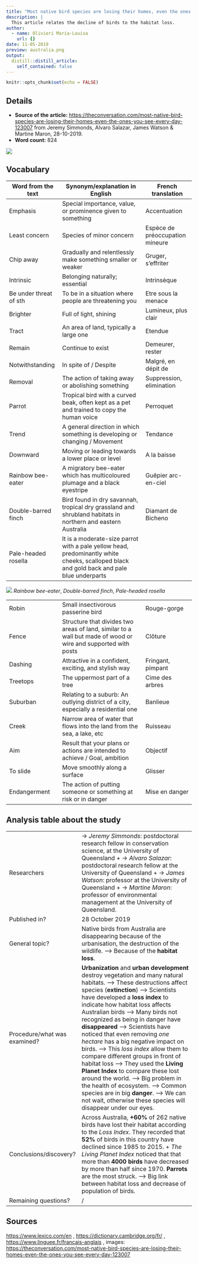 ```yaml
---
title: "Most native bird species are losing their homes, even the ones you see every day"
description: |
  This article relates the decline of birds to the habitat loss.
author:
  - name: Olivieri Maria-Louisa
    url: {}
date: 11-05-2019
preview: australia.png
output:
  distill::distill_article:
    self_contained: false
---
```


```r
knitr::opts_chunk$set(echo = FALSE)
```

## Details

* **Source of the article:** 
<https://theconversation.com/most-native-bird-species-are-losing-their-homes-even-the-ones-you-see-every-day-123007> from Jeremy Simmonds, Alvaro Salazar, James Watson & Martine Maron, 28-10-2019.
* **Word count:** 824

![](native bird.jpg.jpg)

## Vocabulary

| Word from the text  | Synonym/explanation in English | French translation |
| ------------------- | ------------------------------ | ------------------ |
| Emphasis | Special importance, value, or prominence given to something | Accentuation |
| Least concern | Species of minor concern | Espèce de préoccupation mineure |
| Chip away | Gradually and relentlessly make something smaller or weaker | Gruger, s'effriter |
| Intrinsic | Belonging naturally; essential | Intrinsèque |
| Be under threat of sth | To be in a situation where people are threatening you| Etre sous la menace | 
| Brighter | Full of light, shining | Lumineux, plus clair |
| Tract | An area of land, typically a large one | Etendue |
| Remain | Continue to exist | Demeurer, rester |
| Notwithstanding | In spite of / Despite | Malgré, en dépit de |
| Removal | The action of taking away or abolishing something | Suppression, elimination |
| Parrot | Tropical bird with a curved beak, often kept as a pet and trained to copy the human voice | Perroquet |
| Trend | A general direction in which something is developing or changing / Movement | Tendance |
| Downward | Moving or leading towards a lower place or level | A la baisse |
| Rainbow bee-eater | A migratory bee-eater which has multicoloured plumage and a black eyestripe | Guêpier arc-en-ciel |
| Double-barred finch | Bird found in dry savannah, tropical dry grassland and shrubland habitats in northern and eastern Australia | Diamant de Bicheno |
| Pale-headed rosella | It is a moderate-size parrot with a pale yellow head, predominantly white cheeks, scalloped black and gold back and pale blue underparts |

![](file-20190916-19063-15px1gs.jpg)
*Rainbow bee-eater*, *Double-barred finch*, *Pale-headed rosella*

|   |  |  |
| ------------------- | ------------------------------ | ------------------ |
| Robin | Small insectivorous passerine bird | Rouge-gorge |
| Fence | Structure that divides two areas of land, similar to a wall but made of wood or wire and supported with posts | Clôture | 
| Dashing | Attractive in a confident, exciting, and stylish way | Fringant, pimpant |
| Treetops | The uppermost part of a tree | Cime des arbres |
| Suburban | Relating to a suburb: An outlying district of a city, especially a residential one | Banlieue |
| Creek | Narrow area of water that flows into the land from the sea, a lake, etc | Ruisseau |
| Aim | Result that your plans or actions are intended to achieve / Goal, ambition | Objectif |
| To slide | Move smoothly along a surface | Glisser |
| Endangerment | The action of putting someone or something at risk or in danger | Mise en danger |

## Analysis table about the study

|                              |                                                                     |
| ---------------------------- | ------------------------------------------------------------------- |
| Researchers                  | -> *Jeremy Simmonds*: postdoctoral research fellow in conservation science, at the University of Queensland + -> *Alvaro Salazar*: postdoctoral research fellow at the University of Queensland + -> *James Watson*: professor at the University of Queensland + -> *Martine Maron*: professor of environmental management at the University of Queensland.
| Published in?                | 28 October 2019 |
| General topic?               | Native birds from Australia are disappearing because of the urbanisation, the destruction of the wildlife. --> Because of the **habitat loss**. |
| Procedure/what was examined? | **Urbanization** and **urban development** destroy vegetation and many natural habitats. --> These destructions affect species (**extinction**) --> Scientists have developed a **loss index** to indicate how habitat loss affects Australian birds --> Many birds not recognized as being in danger have **disappeared** --> Scientists have noticed that even removing *one hectare* has a big negative impact on birds. --> This *loss index* allow them to compare different groups in front of habitat loss --> They used the **Living Planet Index** to compare these lost around the world. --> Big problem in the health of ecosystem. --> Common species are in big **danger**. --> We can not wait, otherwise these species will disappear under our eyes. |
| Conclusions/discovery?       | Across Australia, **+60%** of 262 native birds have lost their habitat according to the *Loss Index*. They recorded that **52%** of birds in this country have declined since 1985 to 2015. + *The Living Planet Index* noticed that that more than **4000 birds** have decreased by more than half since 1970. **Parrots** are the most struck. --> Big link between habitat loss and decrease of population of birds. |
| Remaining questions?         | / |

## Sources

<https://www.lexico.com/en> , <https://dictionary.cambridge.org/fr/> , <https://www.linguee.fr/francais-anglais> , images: <https://theconversation.com/most-native-bird-species-are-losing-their-homes-even-the-ones-you-see-every-day-123007>







| 
